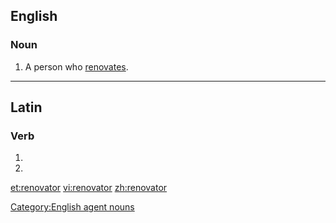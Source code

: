 ==English==

===Noun===
{{en-noun}}

# A person who [[renovate]]s.

[[Category:English agent nouns]]

----

==Latin==

===Verb===
{{la-verb-form|renovātor}}

# {{conjugation of|renovo|renovō|2|s|fut|pass|imp|lang=la}}
# {{conjugation of|renovo|renovō|3|s|fut|pass|imp|lang=la}}
{{count page|[[Wiktionary:Page count]]}}

[[et:renovator]]
[[vi:renovator]]
[[zh:renovator]]